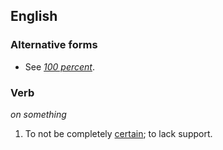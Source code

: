 ==English==

===Alternative forms===
* See ''[[100 percent]]''.

===Verb===
{{en-verb|inf=to [[not]] [[be]] [[100]] [[percent]]}} ''on something''

# To not be completely [[certain]]; to lack support.